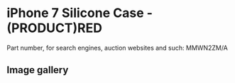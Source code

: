 # iPhone 7 Silicone Case - (PRODUCT)RED

Part number, for search engines, auction websites and such: MMWN2ZM/A

## Image gallery

<div style={{ width: "768px" }}>
  <GalleryComponent
    images={[
      {
        original: "/everysource/MMWN2",
        thumbnail: "/everypreview/MMWN2",
      },
      {
        original: "/everysource/MMWN2_AV1_GOLD",
        thumbnail: "/everypreview/MMWN2_AV1_GOLD",
      },
      {
        original: "/everysource/MMWN2_AV1_JET_BLACK",
        thumbnail: "/everypreview/MMWN2_AV1_JET_BLACK",
      },
      {
        original: "/everysource/MMWN2_AV1_RED",
        thumbnail: "/everypreview/MMWN2_AV1_RED",
      },
      {
        original: "/everysource/MMWN2_AV1_SILVER",
        thumbnail: "/everypreview/MMWN2_AV1_SILVER",
      },
      {
        original: "/everysource/MMWN2_AV2",
        thumbnail: "/everypreview/MMWN2_AV2",
      }
    ]}
  />
</div>